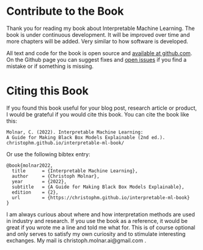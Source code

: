 # Contribute to the Book {#contribute}

Thank you for reading my book about Interpretable Machine Learning.
The book is under continuous development.
It will be improved over time and more chapters will be added.
Very similar to how software is developed.

All text and code for the book is open source and [available at github.com](https://github.com/christophM/interpretable-ml-book).
On the Github page you can suggest fixes and [open issues](https://github.com/christophM/interpretable-ml-book/issues) if you find a mistake or if something is missing.

# Citing this Book {#cite}

If you found this book useful for your blog post, research article or product, I would be grateful if you would cite this book.
You can cite the book like this:


```
Molnar, C. (2022). Interpretable Machine Learning:
A Guide for Making Black Box Models Explainable (2nd ed.).
christophm.github.io/interpretable-ml-book/
```

Or use the following bibtex entry:

```
@book{molnar2022,
  title      = {Interpretable Machine Learning},
  author     = {Christoph Molnar},
  year       = {2022},
  subtitle   = {A Guide for Making Black Box Models Explainable},
  edition    = {2},
  url        = {https://christophm.github.io/interpretable-ml-book}
}
```

I am always curious about where and how interpretation methods are used in industry and research.
If you use the book as a reference, it would be great if you wrote me a line and told me what for.
This is of course optional and only serves to satisfy my own curiosity and to stimulate interesting exchanges.
My mail is christoph.molnar.ai@gmail.com .
